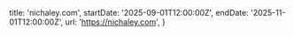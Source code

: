 
  title: 'nichaley.com',
  startDate: '2025-09-01T12:00:00Z',
  endDate: '2025-11-01T12:00:00Z',
  url: 'https://nichaley.com',
}

